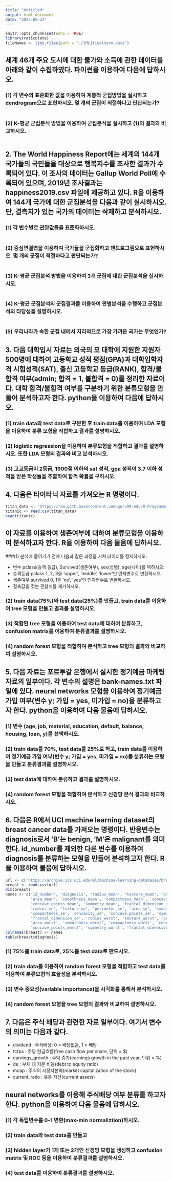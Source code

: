 ```yaml
---
title: "Untitled"
output: html_document
date: "2023-05-22"
---
```


```r
knitr::opts_chunk$set(echo = TRUE)
library(reticulate)
fileNames <- list.files(path = './[ML]finalterm.data')
```

## 세계 46개 주요 도시에 대한 물가와 소득에 관한 데이터를 아래와 같이 수집하였다. 파이썬을 이용하여 다음에 답하시오.

### (1) 각 변수의 표준화한 값을 이용하여 계층적 군집방법을 실시하고 dendrogram으로 표현하시오. 몇 개의 군집이 적절하다고 판단되는가?

```python


```

### (2) K-평균 군집분석 방법을 이용하여 군집분석을 실시하고 (1)의 결과와 비교하시오.

```python

```

## 2. The World Happiness Report에는 세계의 144개 국가들의 국민들을 대상으로 행복지수를 조사한 결과가 수록되어 있다. 이 조사의 데이터는 Gallup World Poll에 수록되어 있으며, 2019년 조사결과는 happiness2019.csv 파일에 제공하고 있다. R을 이용하여 144개 국가에 대한 군집분석을 다음과 같이 실시하시오. 단, 결측치가 있는 국가의 데이터는 삭제하고 분석하시오. 

### (1) 각 변수별로 관찰값들을 표준화하시오.

```r

```

### (2) 중심연결볍을 이용하여 국가들을 군집화하고 덴드로그램으로 표현하시오. 몇 개의 군집이 적절하다고 판단되는가?

```r

```


### (3) K-평균 군집분석 방법을 이용하여 3개 군집에 대한 군집분석을 실시하시오.

```r

```


### (4) K-평균 군집분석의 군집결과를 이용하여 판별분석을 수행하고 군집분석의 타당성을 설명하시오.

```r

```

### (5) 우리나라가 속한 군집 내에서 지리적으로 가장 가까운 국가는 무엇인가?




## 3. 다음 대학입시 자료는 외국의 모 대학에 지원한 지원자 500명에 대하여 고등학교 성적 평점(GPA)과 대학입학자격 시험성적(SAT), 출신 고등학교 등급(RANK), 합격/불합격 여부(admin; 합격 = 1, 불합격 = 0)를 정리한 자료이다. 대학 합격/불합격 여부를 구분하기 위한 분류모형을 만들어 분석하고자 한다. python을 이용하여 다음에 답하시오.

### (1) train data와 test data로 구분한 후 train data를 이용하여 LDA 모형을 이용하여 분류 모형을 적합하고 결과를 설명하시오.

### (2) logistic regression을 이용하여 분류모형을 적합하고 결과를 설명하시오. 또한 LDA 모형의 결과와 비교 분석하시오.

### (3) 고교등급이 2등급, 1900점 이하의 sat 성적, gpa 성적이 3.7 이하 성적을 받은 학생들을 추출하여 합격 확률을 구하시오.


## 4. 다음은 타이타닉 자료를 가져오는 R 명령이다.

```r
titan_data <- 'https://raw.githubusercontent.com/guru99-edu/R-Programming/master/titanic_data.csv'
titanic <- read.csv(titan_data)
head(titanic)
```


## 이 자료를 이용하여 생존여부에 대하여 분류모형을 이용하여 분석하고자 한다. R을 이용하여 다음 물음에 답하시오.

###(1) 분석에 들어가기 전에 다음과 같은 과정을 거쳐 데이터를 정제하시오.

- 변수 pclass(승객 등급), Survived(생존여부), sex(성별), age(나이)를 택하시오.
- 승객등급 pclass 1, 2, 3을 'upper', 'middle', 'lower'인 인자변수로 변환하시오.
- 생존여부 survived 0, 1을 'no', 'yes'인 인자변수로 변환하시오.
- 결측값을 갖는 관찰치를 제거하시오.


### (2) train data(75%)와 test data(25%)를 만들고, train data를 이용하여 tree 모형을 만들고 결과를 설명하시오.

### (3) 적합된 tree 모형을 이용하여 test data에 대하여 분류하고, confusion matrix를 이용하여 분류결과를 설명하시오.

### (4) random forest 모형을 적합하여 분석하고 tree 모형의 결과와 비교하여 설명하시오.


## 5. 다음 자료는 포르투갈 은행에서 실시한 정기예금 마케팅 자료의 일부이다. 각 변수의 설명은 bank-names.txt 파일에 있다. neural networks 모형을 이용하여 정기예금 가입 여부(변수 y; 가입 = yes, 미가입 = no)을 분류하고자 한다. python을 이용하여 다음 물음에 답하시오.


### (1) 변수 (age, job, material, education, default, balance, housing, loan, y)를 선택하시오.


### (2) train data를 70%, test data를 25%로 하고, train data를 이용하여 정기예금 가입 여부(변수 y; 가입 = yes, 미가입 = no)를 분류하는 모형을 만들고 분류결과를 설명하시오.


### (3) test data에 대하여 분류하고 결과를 설명하시오.

### (4) random forest 모형을 적합하여 분석하고 신경망 분석 결과와 비교하시오.


## 6. 다음은 R에서 UCI machine learning dataset의 breast cancer data를 가져오는 명령이다. 반응변수는 diagnosis로서 'B'는 benign, 'M'은 malignant를 의미한다. id_number를 제외한 다른 변수를 이용하여 diagnosis를 분류하는 모형을 만들어 분석하고자 한다. R을 이용하여 물음에 답하시오.

```r
url <- c('https://archive.ics.uci.edu/ml/machine-learning-databases/breast-cancer-wisconsin/wdbc.data')
breast <- read.csv(url)
dim(breast)
names <- c('id_number', 'diagnosis', 'radius_mean', 'texture_mean', 'perimeter_mean',
           'area_mean', 'smoothness_mean', 'compactness_mean', 'concavity_mean',
           'concave_points_mean', 'symmetry_mean', 'fractal_dimension_mean',
           'radius_se', 'texture_se', 'perimeter_se', 'area_se', 'smoothness_se',
           'compactness_se', 'concavity_se', 'concave_points_se', 'symmetry_se',
           'fractal_dimension_se', 'radius_worst', 'texture_worst', 'perimeter_worst',
           'area_worst', 'smoothness_worst', 'compactness_worst', 'concavity_worst',
           'concave_points_worst', 'symmetry_worst', 'fractal_dimension_worst')
colnames(breast) <- names
table(breast$diagnosis)
```


### (1) 75%를 train data로, 25%를 test data로 만드시오.

### (2) train data를 이용하여 random forest 모형을 적합하고 test data를 이용하여 분류모형의 효율성을 분석하시오.

### (3) 변수 중요성(variable importance)을 시각화를 통해서 분석하시오.

### (4) random forest 모형을 tree 모형의 결과와 비교하여 설명하시오.



## 7. 다음은 주식 배당과 관련한 자료 일부이다. 여기서 변수의 의미는 다음과 같다.

- dividend : 주식배당; 0 = 배당없음, 1 = 배당
- fcfps : 주당 현금흐름(free cash flow per share, 단위 = $)
- earnings_growth : 수익 증가(earnings growth in the past year, 단위 = %)
- de : 부채 대 지분 비율(debt to equity ratio)
- mcap : 주식의 시장자본화(market capitalization of the stock)
- current_ratio : 유동 자산(current assets)

## neural networks를 이용해 주식배당 여부 분류를 하고자 한다. python을 이용하여 다음 물음에 답하시오.


### (1) 각 독립변수를 0-1 변환(max-min normaliztion)하시오.

### (2) train data와 test data를 만들고

### (3) hidden layer가 1개 또는 2개인 신경망 모형을 생성하고 confusion matrix 및 ROC 등을 이용하여 분류결과를 설명하시오.

### (4) test data를 이용하여 분류결과를 설명하시오.